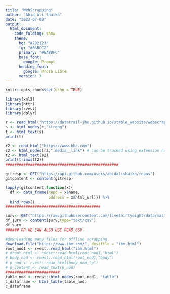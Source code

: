 ---
title: "WebScrapping"
author: "Abid Ali Shaikh"
date: "2023-07-08"
output: 
  html_document:
    code_folding: show
    theme:
      bg: "#202123"
      fg: "#B8BCC2"
      primary: "#EA80FC"
      base_font:
        google: Prompt
      heading_font:
        google: Proza Libre
      version: 3
---

```{r setup, include=FALSE}
knitr::opts_chunk$set(echo = TRUE)
```


```{r webscrapping}
library(xml2)
library(httr)
library(rvest)
library(dplyr)

r <- read_html("https://datatrail-jhu.github.io/stable_website/webscrape.html")
s <- html_nodes(r,"strong")
t <- html_text(s)
print(t)

r2 <- read_html("https://www.bbc.com")
s2 <- html_nodes(r2,".media__link") # can be tracked using extension named:s
t2 <- html_text(s2)
print(trimws(t2))
##################################################

gitresp <- GET("https://api.github.com/users/abidalishaikh/repos")
gitcontent <- content(gitresp)

lapply(gitcontent,function(x){
  df <- data_frame(repo = x$name,
                   address = x$html_url)}) %>%
  bind_rows()
##########################################

surv<- GET("https://raw.githubusercontent.com/fivethirtyeight/data/master/steak-survey/steak-risk-survey.csv")
df_surv <- content(surv,type="text/csv")
df_surv
###### OR WE CAN ALSO USE READ_CSV

#downloading many files for offline scrapping
download.file("https://www.ibm.com/", destfile = "ibm.html")
root_nod1 <- rvest::read_html("ibm.html")
# #root_html <- rvest::read_html(root_nod1,"html")
# body_nod <- rvest::read_html(root_nod1,"body")
# p_nod <- rvest::read_html(body_nod,"p")
# p_content <- read_text(p_nod)
########################
table_nod <- rvest::html_nodes(root_nod1, "table")
c_dataframe <- html_table(table_nod)
c_dataframe
```
